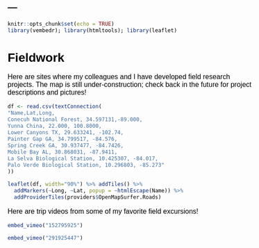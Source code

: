 ---
---

```r
knitr::opts_chunk$set(echo = TRUE)
library(vembedr); library(htmltools); library(leaflet)
```

<link rel="stylesheet" href="styles.css" type="text/css">

<style type="text/css">
body{ /* Normal  */ font-size: 16px; font-family: Arial; color:black}
td {  /* Table  */ font-size: 8px;}
h1.title {font-size: 38px; color: DarkRed;}
h1 { /* Header 1 */ font-size: 28px; color: Black;}
h2 { /* Header 2 */ font-size: 22px; color: Black;}
h3 { /* Header 3 */ font-size: 18px; color: Black;}
code.r{ /* Code block */ font-size: 12px;}
pre { /* Code block - determines code spacing between lines */ font-size: 14px;}
</style>

# Fieldwork

Here are sites where my colleagues and I have developed field research projects. The map is still under-construction; check back in the future for project descriptions and pictures!

```r

df <- read.csv(textConnection(
"Name,Lat,Long,
Conecuh National Forest, 34.597131,-89.000,
Yunna China, 22.000, 100.8000,
Lower Canyons TX, 29.633241, -102.74,
Painter Gap GA, 34.799517, -84.576,
Spring Creek GA, 30.937477, -84.7426,
Mobile Bay AL, 30.868031, -87.9411,
La Selva Biological Station, 10.425307, -84.017,
Palo Verde Biological Station, 10.296803, -85.273"
))

leaflet(df, width="90%") %>% addTiles() %>%
  addMarkers(~Long, ~Lat, popup = ~htmlEscape(Name)) %>%
  addProviderTiles(providers$OpenMapSurfer.Roads)

```

Here are trip videos from some of my favorite field excursions!

```r
embed_vimeo("152795925")

embed_vimeo("291925447")
```
